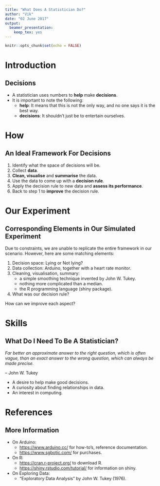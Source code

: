 ```yaml
---
title: "What Does A Statistician Do?"
author: "Vik"
date: "02 June 2017"
output: 
  beamer_presentation: 
    keep_tex: yes
---
```


```r
knitr::opts_chunk$set(echo = FALSE)
```

# Introduction

## Decisions

- A statistician uses numbers to **help** make **decisions**.
- It is important to note the following:
    - **help**: It means that this is not the only way, and no one says it is the
    best way.
    - **decisions**: It shouldn't just be to entertain ourselves.
    
# How

## An Ideal Framework For Decisions

1. Identify what the space of decisions will be.
2. Collect **data**.
3. **Clean, visualise** and **summarise** the data.
4. Use the data to come up with a **decision rule**.
5. Apply the decision rule to new data and **assess its performance**.
6. Back to step 1 to **improve** the decision rule.

# Our Experiment

## Corresponding Elements in Our Simulated Experiment

Due to constraints, we are unable to replicate the entire framework in our 
scenario. However, here are some matching elements:

1. Decision space: Lying or Not lying?
2. Data collection: Arduino, together with a heart rate monitor.
3. Cleaning, visualisation, summary:
    - a simple smoothing technique invented by John W. Tukey.
    - nothing more complicated than a median.
    - the R programming language (shiny package).
4. What was our decision rule?

How can we improve each aspect?

# Skills

## What Do I Need To Be A Statistician?

*Far better an approximate answer to the right question, which is often vague,
than an exact answer to the wrong question, which can always be made precise.*

-- John W. Tukey

- A desire to help make good decisions.
- A curiosity about finding relationships in data.
- An interest in computing.

# References

## More Information

- On Arduino:
    - <https://www.arduino.cc/> for how-to's, reference documentation.
    - <https://www.sgbotic.com/> for purchases.
- On R:
    - <https://cran.r-project.org/> to download R.
    - <https://shiny.rstudio.com/tutorial/> for information on shiny.
- On Exploring Data:
    - "Exploratory Data Analysis" by John W. Tukey (1976).